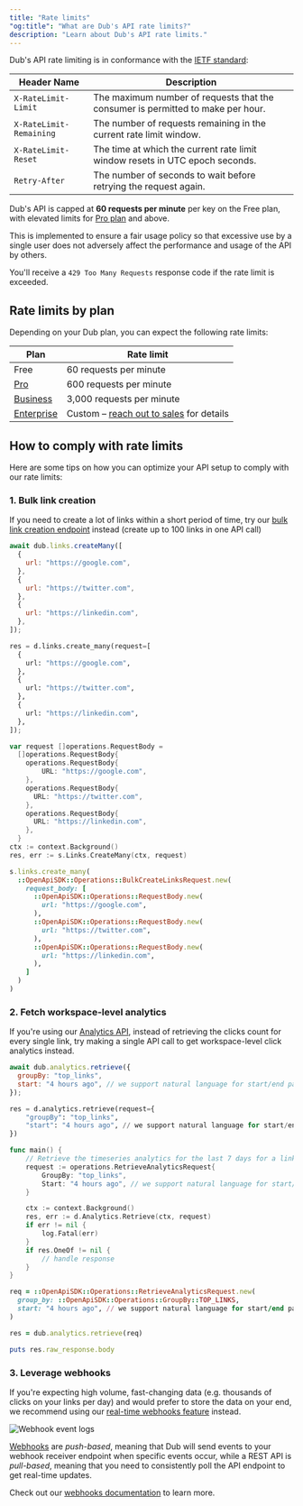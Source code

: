 ```yaml
---
title: "Rate limits"
"og:title": "What are Dub's API rate limits?"
description: "Learn about Dub's API rate limits."
---
```


Dub's API rate limiting is in conformance with the [IETF standard](https://datatracker.ietf.org/doc/html/draft-ietf-httpapi-ratelimit-headers):

| Header Name             | Description                                                                     |
| ----------------------- | ------------------------------------------------------------------------------- |
| `X-RateLimit-Limit`     | The maximum number of requests that the consumer is permitted to make per hour. |
| `X-RateLimit-Remaining` | The number of requests remaining in the current rate limit window.              |
| `X-RateLimit-Reset`     | The time at which the current rate limit window resets in UTC epoch seconds.    |
| `Retry-After`           | The number of seconds to wait before retrying the request again.                |

Dub's API is capped at **60 requests per minute** per key on the Free plan, with elevated limits for [Pro plan](https://dub.co/help/article/pro-plan) and above.

This is implemented to ensure a fair usage policy so that excessive use by a single user does not adversely affect the performance and usage of the API by others.

You'll receive a `429 Too Many Requests` response code if the rate limit is exceeded.

## Rate limits by plan

Depending on your Dub plan, you can expect the following rate limits:

| Plan                                                  | Rate limit                                                              |
| ----------------------------------------------------- | ----------------------------------------------------------------------- |
| Free                                                  | 60 requests per minute                                                  |
| [Pro](https://dub.co/help/article/pro-plan)           | 600 requests per minute                                                 |
| [Business](https://dub.co/help/article/business-plan) | 3,000 requests per minute                                               |
| [Enterprise](https://dub.co/enterprise)               | Custom – [reach out to sales](https://dub.co/contact/sales) for details |

## How to comply with rate limits

Here are some tips on how you can optimize your API setup to comply with our rate limits:

### 1. Bulk link creation

If you need to create a lot of links within a short period of time, try our [bulk link creation endpoint](/api-reference/endpoint/bulk-create-links) instead (create up to 100 links in one API call)

<CodeGroup>

```javascript Node.js
await dub.links.createMany([
  {
    url: "https://google.com",
  },
  {
    url: "https://twitter.com",
  },
  {
    url: "https://linkedin.com",
  },
]);
```

```python Python
res = d.links.create_many(request=[
  {
    url: "https://google.com",
  },
  {
    url: "https://twitter.com",
  },
  {
    url: "https://linkedin.com",
  },
]);
```

```go Go
var request []operations.RequestBody =
  []operations.RequestBody{
    operations.RequestBody{
        URL: "https://google.com",
    },
    operations.RequestBody{
      URL: "https://twitter.com",
    },
    operations.RequestBody{
      URL: "https://linkedin.com",
    },
  }
ctx := context.Background()
res, err := s.Links.CreateMany(ctx, request)
```

```ruby Ruby
s.links.create_many(
  ::OpenApiSDK::Operations::BulkCreateLinksRequest.new(
    request_body: [
      ::OpenApiSDK::Operations::RequestBody.new(
        url: "https://google.com",
      ),
      ::OpenApiSDK::Operations::RequestBody.new(
        url: "https://twitter.com",
      ),
      ::OpenApiSDK::Operations::RequestBody.new(
        url: "https://linkedin.com",
      ),
    ]
  )
)
```

</CodeGroup>
    
### 2. Fetch workspace-level analytics

If you're using our [Analytics API](/api-reference/endpoint/retrieve-analytics), instead of retrieving the clicks count for every single link, try making a single API call to get workspace-level click analytics instead.

<CodeGroup>

```javascript Node.js
await dub.analytics.retrieve({
  groupBy: "top_links",
  start: "4 hours ago", // we support natural language for start/end params
});
```

```python Python
res = d.analytics.retrieve(request={
    "groupBy": "top_links",
    "start": "4 hours ago", // we support natural language for start/end params
})
```

```go Go
func main() {
	// Retrieve the timeseries analytics for the last 7 days for a link
	request := operations.RetrieveAnalyticsRequest{
        GroupBy: "top_links",
        Start: "4 hours ago", // we support natural language for start/end params
	}

	ctx := context.Background()
	res, err := d.Analytics.Retrieve(ctx, request)
	if err != nil {
		log.Fatal(err)
	}
	if res.OneOf != nil {
		// handle response
	}
}
```

```ruby Ruby
req = ::OpenApiSDK::Operations::RetrieveAnalyticsRequest.new(
  group_by: ::OpenApiSDK::Operations::GroupBy::TOP_LINKS,
  start: "4 hours ago", // we support natural language for start/end params
)

res = dub.analytics.retrieve(req)

puts res.raw_response.body
```

</CodeGroup>

### 3. Leverage webhooks

If you're expecting high volume, fast-changing data (e.g. thousands of clicks on your links per day) and would prefer to store the data on your end, we recommend using our [real-time webhooks feature](https://dub.co/blog/introducing-webhooks) instead.

<Frame>
  <img
    src="https://assets.dub.co/blog/webhook-event-logs.jpg"
    alt="Webhook event logs"
  />
</Frame>

[Webhooks](/concepts/webhooks/introduction) are _push-based_, meaning that Dub will send events to your webhook receiver endpoint when specific events occur, while a REST API is _pull-based_, meaning that you need to consistently poll the API endpoint to get real-time updates.

Check out our [webhooks documentation](/concepts/webhooks/introduction) to learn more.

